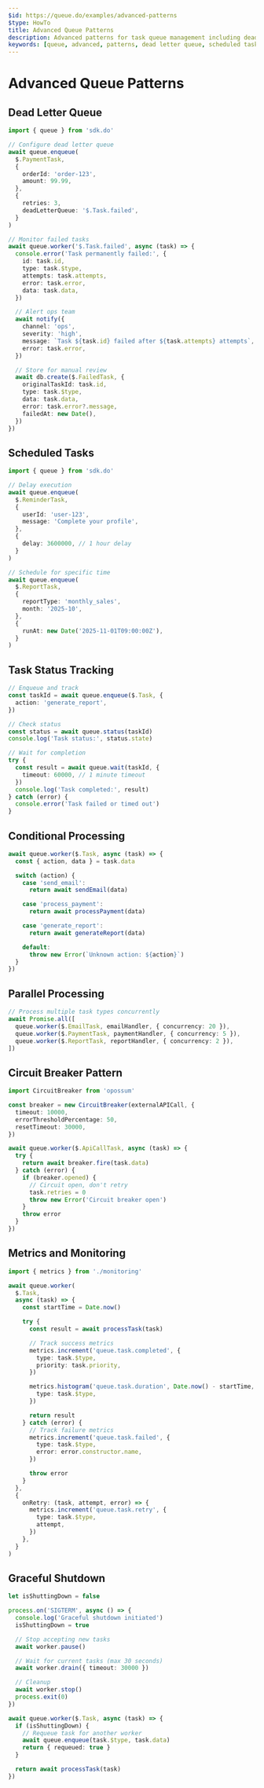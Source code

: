 ```yaml
---
$id: https://queue.do/examples/advanced-patterns
$type: HowTo
title: Advanced Queue Patterns
description: Advanced patterns for task queue management including dead letter queues, scheduled tasks, and monitoring.
keywords: [queue, advanced, patterns, dead letter queue, scheduled tasks, monitoring]
---
```


# Advanced Queue Patterns

## Dead Letter Queue

```typescript
import { queue } from 'sdk.do'

// Configure dead letter queue
await queue.enqueue(
  $.PaymentTask,
  {
    orderId: 'order-123',
    amount: 99.99,
  },
  {
    retries: 3,
    deadLetterQueue: '$.Task.failed',
  }
)

// Monitor failed tasks
await queue.worker('$.Task.failed', async (task) => {
  console.error('Task permanently failed:', {
    id: task.id,
    type: task.$type,
    attempts: task.attempts,
    error: task.error,
    data: task.data,
  })

  // Alert ops team
  await notify({
    channel: 'ops',
    severity: 'high',
    message: `Task ${task.id} failed after ${task.attempts} attempts`,
    error: task.error,
  })

  // Store for manual review
  await db.create($.FailedTask, {
    originalTaskId: task.id,
    type: task.$type,
    data: task.data,
    error: task.error?.message,
    failedAt: new Date(),
  })
})
```

## Scheduled Tasks

```typescript
import { queue } from 'sdk.do'

// Delay execution
await queue.enqueue(
  $.ReminderTask,
  {
    userId: 'user-123',
    message: 'Complete your profile',
  },
  {
    delay: 3600000, // 1 hour delay
  }
)

// Schedule for specific time
await queue.enqueue(
  $.ReportTask,
  {
    reportType: 'monthly_sales',
    month: '2025-10',
  },
  {
    runAt: new Date('2025-11-01T09:00:00Z'),
  }
)
```

## Task Status Tracking

```typescript
// Enqueue and track
const taskId = await queue.enqueue($.Task, {
  action: 'generate_report',
})

// Check status
const status = await queue.status(taskId)
console.log('Task status:', status.state)

// Wait for completion
try {
  const result = await queue.wait(taskId, {
    timeout: 60000, // 1 minute timeout
  })
  console.log('Task completed:', result)
} catch (error) {
  console.error('Task failed or timed out')
}
```

## Conditional Processing

```typescript
await queue.worker($.Task, async (task) => {
  const { action, data } = task.data

  switch (action) {
    case 'send_email':
      return await sendEmail(data)

    case 'process_payment':
      return await processPayment(data)

    case 'generate_report':
      return await generateReport(data)

    default:
      throw new Error(`Unknown action: ${action}`)
  }
})
```

## Parallel Processing

```typescript
// Process multiple task types concurrently
await Promise.all([
  queue.worker($.EmailTask, emailHandler, { concurrency: 20 }),
  queue.worker($.PaymentTask, paymentHandler, { concurrency: 5 }),
  queue.worker($.ReportTask, reportHandler, { concurrency: 2 }),
])
```

## Circuit Breaker Pattern

```typescript
import CircuitBreaker from 'opossum'

const breaker = new CircuitBreaker(externalAPICall, {
  timeout: 10000,
  errorThresholdPercentage: 50,
  resetTimeout: 30000,
})

await queue.worker($.ApiCallTask, async (task) => {
  try {
    return await breaker.fire(task.data)
  } catch (error) {
    if (breaker.opened) {
      // Circuit open, don't retry
      task.retries = 0
      throw new Error('Circuit breaker open')
    }
    throw error
  }
})
```

## Metrics and Monitoring

```typescript
import { metrics } from './monitoring'

await queue.worker(
  $.Task,
  async (task) => {
    const startTime = Date.now()

    try {
      const result = await processTask(task)

      // Track success metrics
      metrics.increment('queue.task.completed', {
        type: task.$type,
        priority: task.priority,
      })

      metrics.histogram('queue.task.duration', Date.now() - startTime, {
        type: task.$type,
      })

      return result
    } catch (error) {
      // Track failure metrics
      metrics.increment('queue.task.failed', {
        type: task.$type,
        error: error.constructor.name,
      })

      throw error
    }
  },
  {
    onRetry: (task, attempt, error) => {
      metrics.increment('queue.task.retry', {
        type: task.$type,
        attempt,
      })
    },
  }
)
```

## Graceful Shutdown

```typescript
let isShuttingDown = false

process.on('SIGTERM', async () => {
  console.log('Graceful shutdown initiated')
  isShuttingDown = true

  // Stop accepting new tasks
  await worker.pause()

  // Wait for current tasks (max 30 seconds)
  await worker.drain({ timeout: 30000 })

  // Cleanup
  await worker.stop()
  process.exit(0)
})

await queue.worker($.Task, async (task) => {
  if (isShuttingDown) {
    // Requeue task for another worker
    await queue.enqueue(task.$type, task.data)
    return { requeued: true }
  }

  return await processTask(task)
})
```
